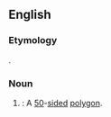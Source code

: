 ==English==

===Etymology===
{{suffix|en|50|gon}}.

===Noun===
{{en-noun|head=[[50]][[-gon]]}}

# {{lb|en|math}} {{synonym of|en|pentacontagon}}: A [[50]]-[[side]]d [[polygon]].

{{cln|en|terms spelled with 0|terms spelled with 5}}
{{c|en|Fifty|Geometry}}